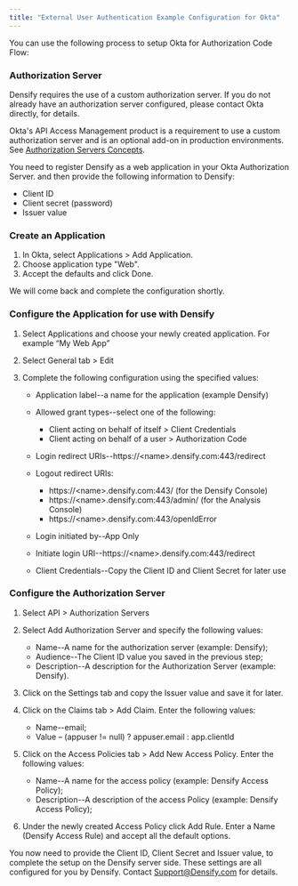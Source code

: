 ```yaml
---
title: "External User Authentication Example Configuration for Okta"
---
```


You can use the following process to setup Okta for Authorization Code Flow:

### Authorization Server

Densify requires the use of a custom authorization server. If you do not already have an authorization server configured, please contact Okta directly, for details.

Okta's API Access Management product is a requirement to use a custom authorization server and is an optional add-on in production environments. See [Authorization Servers Concepts](https://developer.okta.com/docs/concepts/auth-servers/).

You need to register Densify as a web application in your Okta Authorization Server. and then provide the following information to Densify:

* Client ID
* Client secret (password)
* Issuer value

### Create an Application

1. In Okta, select Applications > Add Application.
2. Choose application type "Web".
3. Accept the defaults and click Done.

We will come back and complete the configuration shortly.

### Configure the Application for use with Densify

1. Select Applications and choose your newly created application. For example “My Web App”
2. Select General tab > Edit
3. Complete the following configuration using the specified values:

    * Application label--a name for the application (example Densify)
    * Allowed grant types--select one of the following:

        * Client acting on behalf of itself > Client Credentials
        * Client acting on behalf of a user > Authorization Code

    * Login redirect URIs--https://\<name>.densify.com:443/redirect
    * Logout redirect URIs:

        * https://\<name>.densify.com:443/ (for the Densify Console)
        * https://\<name>.densify.com:443/admin/ (for the Analysis Console)
        * https://\<name>.densify.com:443/openIdError

    * Login initiated by--App Only
    * Initiate login URI--https://\<name>.densify.com:443/redirect
    * Client Credentials--Copy the Client ID and Client Secret for later use

### Configure the Authorization Server

1. Select API > Authorization Servers
2. Select Add Authorization Server and specify the following values:

    * Name--A name for the authorization server (example: Densify);
    * Audience--The Client ID value you saved in the previous step;
    * Description--A description for the Authorization Server (example: Densify).

3. Click on the Settings tab and copy the Issuer value and save it for later.
4. Click on the Claims tab > Add Claim. Enter the following values:

    * Name--email;
    * Value – (appuser != null) ? appuser.email : app.clientId

5. Click on the Access Policies tab > Add New Access Policy. Enter the following values:

    * Name--A name for the access policy (example: Densify Access Policy);
    * Description--A description of the access Policy (example: Densify Access Policy);

6. Under the newly created Access Policy click Add Rule. Enter a Name (Densify Access Rule) and accept all the default options.

You now need to provide the Client ID, Client Secret and Issuer value, to complete the setup on the Densify server side. These settings are all configured for you by Densify. Contact [Support@Densify.com](mailto:Support@Densify.com) for details.
